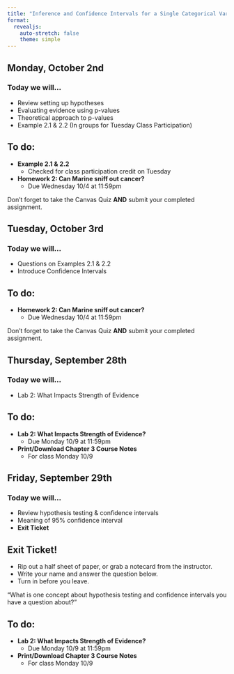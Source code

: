 ```yaml
---
title: "Inference and Confidence Intervals for a Single Categorical Variable"
format: 
  revealjs:
    auto-stretch: false
    theme: simple
---
```


## Monday, October 2nd
### Today we will...

+ Review setting up hypotheses
+ Evaluating evidence using p-values
+ Theoretical approach to p-values
+ Example 2.1 & 2.2 (In groups for Tuesday Class Participation)

## To do:

+ **Example 2.1 & 2.2**
  + Checked for class participation credit on Tuesday

+ **Homework 2: Can Marine sniff out cancer?**
  + Due Wednesday 10/4 at 11:59pm
  
::: callout-warning
Don't forget to take the Canvas Quiz **AND** submit your completed assignment.
:::

## Tuesday, October 3rd
### Today we will...

+ Questions on Examples 2.1 & 2.2
+ Introduce Confidence Intervals

## To do:

+ **Homework 2: Can Marine sniff out cancer?**
  + Due Wednesday 10/4 at 11:59pm
  
::: callout-warning
Don't forget to take the Canvas Quiz **AND** submit your completed assignment.
:::
  
## Thursday, September 28th
### Today we will...

+ Lab 2: What Impacts Strength of Evidence

## To do:

+ **Lab 2: What Impacts Strength of Evidence?**
  + Due Monday 10/9 at 11:59pm
  
+ **Print/Download Chapter 3 Course Notes**
  + For class Monday 10/9

## Friday, September 29th
### Today we will...

+ Review hypothesis testing & confidence intervals
+ Meaning of 95% confidence interval
+ **Exit Ticket**


## Exit Ticket!

+ Rip out a half sheet of paper, or grab a notecard from the instructor.
+ Write your name and answer the question below.
+ Turn in before you leave.

"What is one concept about hypothesis testing and confidence intervals you have a question about?"

## To do:

+ **Lab 2: What Impacts Strength of Evidence?**
  + Due Monday 10/9 at 11:59pm
  
+ **Print/Download Chapter 3 Course Notes**
  + For class Monday 10/9
  
  
